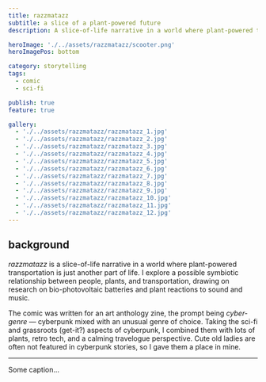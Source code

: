 ```yaml
---
title: razzmatazz
subtitle: a slice of a plant-powered future
description: A slice-of-life narrative in a world where plant-powered transportation is just another part of life, exploring a possible symbiotic relationship between people, plants, and transportation.

heroImage: './../assets/razzmatazz/scooter.png'
heroImagePos: bottom

category: storytelling
tags:
  - comic
  - sci-fi

publish: true
feature: true

gallery:
  - './../assets/razzmatazz/razzmatazz_1.jpg'
  - './../assets/razzmatazz/razzmatazz_2.jpg'
  - './../assets/razzmatazz/razzmatazz_3.jpg'
  - './../assets/razzmatazz/razzmatazz_4.jpg'
  - './../assets/razzmatazz/razzmatazz_5.jpg'
  - './../assets/razzmatazz/razzmatazz_6.jpg'
  - './../assets/razzmatazz/razzmatazz_7.jpg'
  - './../assets/razzmatazz/razzmatazz_8.jpg'
  - './../assets/razzmatazz/razzmatazz_9.jpg'
  - './../assets/razzmatazz/razzmatazz_10.jpg'
  - './../assets/razzmatazz/razzmatazz_11.jpg'
  - './../assets/razzmatazz/razzmatazz_12.jpg'
---
```


## background
*razzmatazz* is a slice-of-life narrative in a world where plant-powered transportation is just another part of life. I explore a possible symbiotic relationship between people, plants, and transportation, drawing on research on bio-photovoltaic batteries and plant reactions to sound and music.

The comic was written for an art anthology zine, the prompt being *cyber-genre* — cyberpunk mixed with an unusual genre of choice. Taking the sci-fi and grassroots (get-it?) aspects of cyberpunk, I combined them with lots of plants, retro tech, and a calming travelogue perspective. Cute old ladies are often not featured in cyberpunk stories, so I gave them a place in mine.

---

<MdxGalleryImage
  caption='1/12'
  gatsbyImageData={props.gallery.image1}
/>

<MdxGalleryImage
  caption='2/12'
  gatsbyImageData={props.gallery.image2}
/>

<MdxGalleryImage
  caption='3/12'
  gatsbyImageData={props.gallery.image3}
/>

<MdxGalleryImage
  caption='4/12'
  gatsbyImageData={props.gallery.image4}
/>

<MdxGalleryImage
  caption='5/12'
  gatsbyImageData={props.gallery.image5}
/>

<MdxGalleryImage
  caption='6/12'
  gatsbyImageData={props.gallery.image6}
/>

<MdxGalleryImage
  caption='7/12'
  gatsbyImageData={props.gallery.image7}
/>

<MdxGalleryImage
  caption='8/12'
  gatsbyImageData={props.gallery.image8}
/>

<MdxGalleryImage
  caption='9/12'
  gatsbyImageData={props.gallery.image9}
/>

<MdxGalleryImage
  caption='10/12'
  gatsbyImageData={props.gallery.image10}
/>

<MdxGalleryImage
  caption='11/12'
  gatsbyImageData={props.gallery.image11}
/>

<MdxGalleryImage
  caption='12/12'
  gatsbyImageData={props.gallery.image12}
/>

Some caption...